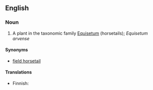 ==English==

===Noun===
{{en-noun|sg=[[common]] [[horsetail]]}}

# A plant in the taxonomic family [[Equisetum]] (horsetails); ''Equisetum arvense''

====Synonyms====
*[[field horsetail]]

====Translations====
{{top}}
*Finnish: {{t|fi|peltokorte}}
{{trans-mid}}
{{trans-bottom}}